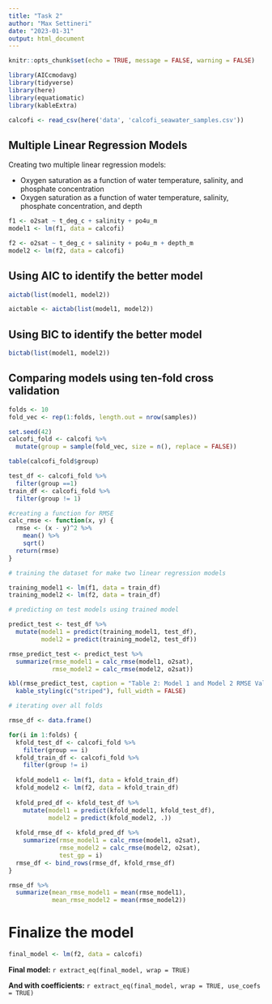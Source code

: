 ```yaml
---
title: "Task 2"
author: "Max Settineri"
date: "2023-01-31"
output: html_document
---
```


```r
knitr::opts_chunk$set(echo = TRUE, message = FALSE, warning = FALSE)

library(AICcmodavg)
library(tidyverse)
library(here)
library(equatiomatic)
library(kableExtra)
```

```r
calcofi <- read_csv(here('data', 'calcofi_seawater_samples.csv')) 
```

## Multiple Linear Regression Models

Creating two multiple linear regression models:

- Oxygen saturation as a function of water temperature, salinity, and phosphate concentration
- Oxygen saturation as a function of water temperature, salinity, phosphate concentration, and depth

```r
f1 <- o2sat ~ t_deg_c + salinity + po4u_m
model1 <- lm(f1, data = calcofi)

f2 <- o2sat ~ t_deg_c + salinity + po4u_m + depth_m
model2 <- lm(f2, data = calcofi)
```

## Using AIC to identify the better model

```r
aictab(list(model1, model2))

aictable <- aictab(list(model1, model2))
```

## Using BIC to identify the better model

```r
bictab(list(model1, model2))
```

## Comparing models using ten-fold cross validation

```r
folds <- 10
fold_vec <- rep(1:folds, length.out = nrow(samples))

set.seed(42)
calcofi_fold <- calcofi %>% 
  mutate(group = sample(fold_vec, size = n(), replace = FALSE))

table(calcofi_fold$group)

test_df <- calcofi_fold %>% 
  filter(group ==1)
train_df <- calcofi_fold %>% 
  filter(group != 1)
```

```r
#creating a function for RMSE
calc_rmse <- function(x, y) {
  rmse <- (x - y)^2 %>% 
    mean() %>% 
    sqrt()
  return(rmse)
}
```

```r
# training the dataset for make two linear regression models

training_model1 <- lm(f1, data = train_df)
training_model2 <- lm(f2, data = train_df)

# predicting on test models using trained model

predict_test <- test_df %>% 
  mutate(model1 = predict(training_model1, test_df),
         model2 = predict(training_model2, test_df))

rmse_predict_test <- predict_test %>% 
  summarize(rmse_model1 = calc_rmse(model1, o2sat),
            rmse_model2 = calc_rmse(model2, o2sat))

kbl(rmse_predict_test, caption = "Table 2: Model 1 and Model 2 RMSE Value Outputs") %>% 
  kable_styling(c("striped"), full_width = FALSE)
```


```r
# iterating over all folds

rmse_df <- data.frame()

for(i in 1:folds) {
  kfold_test_df <- calcofi_fold %>% 
    filter(group == i)
  kfold_train_df <- calcofi_fold %>% 
    filter(group != i)
  
  kfold_model1 <- lm(f1, data = kfold_train_df)
  kfold_model2 <- lm(f2, data = kfold_train_df)
  
  kfold_pred_df <- kfold_test_df %>% 
    mutate(model1 = predict(kfold_model1, kfold_test_df),
           model2 = predict(kfold_model2, .))
  
  kfold_rmse_df <- kfold_pred_df %>% 
    summarize(rmse_model1 = calc_rmse(model1, o2sat),
              rmse_model2 = calc_rmse(model2, o2sat),
              test_gp = i)
  rmse_df <- bind_rows(rmse_df, kfold_rmse_df)
}

rmse_df %>% 
  summarize(mean_rmse_model1 = mean(rmse_model1),
            mean_rmse_model2 = mean(rmse_model2))
```

# Finalize the model

```r
final_model <- lm(f2, data = calcofi)
```

**Final model:**
`r extract_eq(final_model, wrap = TRUE)`

**And with coefficients:**
`r extract_eq(final_model, wrap = TRUE, use_coefs = TRUE)`
